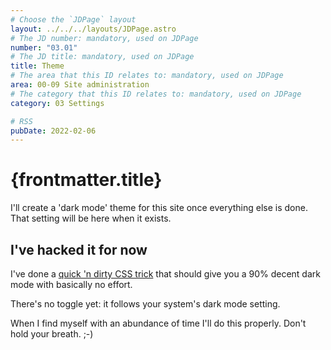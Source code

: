 ```yaml
---
# Choose the `JDPage` layout
layout: ../../../layouts/JDPage.astro
# The JD number: mandatory, used on JDPage
number: "03.01"
# The JD title: mandatory, used on JDPage
title: Theme
# The area that this ID relates to: mandatory, used on JDPage
area: 00-09 Site administration
# The category that this ID relates to: mandatory, used on JDPage
category: 03 Settings

# RSS
pubDate: 2022-02-06
---
```


# {frontmatter.title}

I'll create a 'dark mode' theme for this site once everything else is done. That setting will be here when it exists.

## I've hacked it for now

I've done a [quick 'n dirty CSS trick](https://dev.to/pqina/poor-man-s-dark-mode-using-css-filter-211n) that should give you a 90% decent dark mode with basically no effort.

There's no toggle yet: it follows your system's dark mode setting.

When I find myself with an abundance of time I'll do this properly. Don't hold your breath. ;-)
